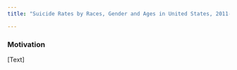 ```yaml
---
title: "Suicide Rates by Races, Gender and Ages in United States, 2011-2017"

---
```


### Motivation

[Text]

